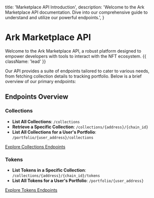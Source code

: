   title: 'Marketplace API Introduction',
  description:
    'Welcome to the Ark Marketplace API documentation. Dive into our comprehensive guide to understand and utilize our powerful endpoints.',
}

# Ark Marketplace API

Welcome to the Ark Marketplace API, a robust platform designed to empower developers with tools to interact with the NFT ecosystem. {{ className: 'lead' }}

Our API provides a suite of endpoints tailored to cater to various needs, from fetching collection details to tracking portfolio. Below is a brief overview of our primary endpoints:

## Endpoints Overview

### Collections

- **List All Collections**: `/collections`
- **Retrieve a Specific Collection**: `/collections/{address}/{chain_id}`
- **List All Collections for a User's Portfolio**: `/portfolio/{user_address}/collections`

[Explore Collections Endpoints](/marketplace-api/collections)

### Tokens

- **List Tokens in a Specific Collection**: `/collections/{address}/{chain_id}/tokens`
- **List All Tokens for a User's Portfolio**: `/portfolio/{user_address}`

[Explore Tokens Endpoints](/marketplace-api/tokens)
